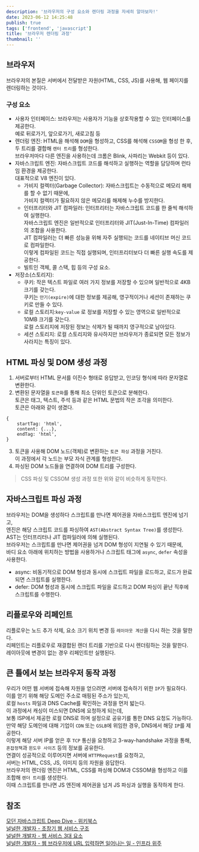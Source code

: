 ```yaml
---
description: '브라우저의 구성 요소와 렌더링 과정을 자세히 알아보자!'
date: 2023-06-12 14:25:48
publish: true
tags: ['frontend', 'javascript']
title: '브라우저 렌더링 과정'
thumbnail: ''
---
```


## 브라우저

브라우저의 본질은 서버에서 전달받은 자원(HTML, CSS, JS)를 사용해, 웹 페이지를 렌더링하는 것이다.

<Space />

### 구성 요소

- 사용자 인터페이스:
  브라우저는 사용자가 기능을 상호작용할 수 있는 인터페이스를 제공한다.  
   예로 뒤로가기, 앞으로가기, 새로고침 등
- 렌더링 엔진:
  HTML을 해석해 `DOM`을 형성하고, CSS를 해석해 `CSSOM`을 형성 한 후,  
   두 트리를 결합해 `렌터 트리`를 형성한다.  
   브라우저마다 다른 엔진을 사용하는데 크롬은 Blink, 사파리는 Webkit 등이 있다.
- 자바스크립트 엔진:
  자바스크립트 코드를 해석하고 실행하는 역할을 담당하며 런타임 환경을 제공한다.  
  대표적으로 V8 엔진이 있다.
  - 가비지 컬렉터(Garbage Collector): 자바스크립트는 수동적으로 메모리 해제를 할 수 없기 때문에,  
    가비지 컬렉터가 필요하지 않은 메모리를 해제해 누수를 방지한다.
  - 인터프리터와 JIT 컴파일러:
    인터프리터는 자바스크립트 코드를 한 줄씩 해석하여 실행한다.  
    자바스크립트 엔진은 일반적으로 인터프리터와 JIT(Just-In-Time) 컴파일러의 조합을 사용한다.  
     JIT 컴파일러는 더 빠른 성능을 위해 자주 실행되는 코드를 네이티브 머신 코드로 컴파일한다.  
     이렇게 컴파일된 코드는 직접 실행되며, 인터프리터보다 더 빠른 실행 속도를 제공한다.
  - 빌트인 객체, 콜 스택, 힙 등의 구성 요소.
- 저장소(스토리지):
  - 쿠키: 작은 텍스트 파일로 여러 가지 정보를 저장할 수 있으며 일반적으로 4KB 크기를 갖는다.  
    쿠키는 `만기(expire)`에 대한 정보를 제공해, 영구적이거나 세션이 존재하는 쿠키로 만들 수 있다.
  - 로컬 스토리지:`key-value` 로 정보를 저장할 수 있는 영역으로 일반적으로 10MB 크기를 갖는다.  
    로컬 스토리지에 저장된 정보는 삭제가 될 때까지 영구적으로 남아있다.
  - 세션 스토리지: 로컬 스토리지와 유사하지만 브라우저가 종료되면 모든 정보가 사라지는 특징이 있다.

<Space />

## HTML 파싱 및 DOM 생성 과정

1. 서버로부터 HTML 문서를 이진수 형태로 응답받고, 인코딩 형식에 따라 문자열로 변환한다.
2. 변환된 문자열을 `토큰화`를 통해 최소 단위인 토큰으로 분해한다.  
   토큰은 태그, 텍스트, 주석 등과 같은 HTML 문법의 작은 조각을 의미한다.  
   토큰은 아래와 같이 생겼다.

```tsx
{
	startTag: 'html',
	content: {...},
	endTag: 'html',
}
```

3. 토큰을 사용해 DOM 노드(객체)로 변환하는 `토큰 파싱` 과정을 거친다.  
   이 과정에서 각 노드는 부모 자식 관계를 형성한다.
4. 파싱된 DOM 노드들을 연결하여 DOM 트리를 구성한다.

> CSS 파싱 및 CSSOM 생성 과정 또한 위와 같이 비슷하게 동작한다.

<Space />

## 자바스크립트 파싱 과정

브라우저는 DOM을 생성하다 스크립트를 만나면 제어권을 자바스크립트 엔진에 넘기고,  
엔진은 해당 스크립트 코드를 파싱하여 `AST(Abstract Syntax Tree)`를 생성한다.  
AST는 인터프리터나 JIT 컴파일러에 의해 실행된다.  
브라우저는 스크립트를 만나면 제어권을 넘겨 DOM 형성이 지연될 수 있기 때문에,  
바디 요소 아래에 위치하는 방법을 사용하거나 스크립트 태그에 `async`, `defer` 속성을 사용한다.

- async:
  비동기적으로 DOM 형성과 동시에 스크립트 파일을 로드하고, 로드가 완료되면 스크립트를 실행한다.
- defer:
  DOM 형성과 동시에 스크립트 파일을 로드하고 DOM 파싱이 끝난 직후에 스크립트를 수행한다.

<Space />

## 리플로우와 리페인트

리플로우는 노드 추가 삭제, 요소 크기 위치 변경 등 `레이아웃 계산`을 다시 하는 것을 말한다.  
리페인트는 리플로우로 재결합된 렌더 트리를 기반으로 다시 렌더링하는 것을 말한다.  
레이아웃에 변경이 없는 경우 리페인트만 실행된다.

<Space />

## 큰 틀에서 보는 브라우저 동작 과정

우리가 어떤 웹 서버에 접속해 자원을 얻으려면 서버에 접속하기 위한 `IP`가 필요하다.  
이를 얻기 위해 해당 도메인 주소로 매핑된 주소가 있는지,  
로컬 `hosts` 파일과 DNS Cache를 확인하는 과정을 먼저 밟는다.  
이 과정에서 캐싱이 미스되면 DNS에 요청하게 되는데,  
보통 ISP에서 제공한 로컬 DNS로 하며 설정으로 공유기를 통한 DNS 요청도 가능하다.  
만약 해당 도메인에 대해 기업이 `CDN` 또는 `GSLB`에 위임한 경우, DNS에서 해당 `IP`를 제공한다.  
이렇게 해당 서버 IP를 얻은 후 `TCP` 통신을 요청하고 3-way-handshake 과정을 통해,  
`혼잡정책`과 `윈도우 사이즈` 등의 정보를 공유한다.  
연결이 성공적으로 이루어지면 서버에 `HTTPRequest`를 요청하고,  
서버는 HTML, CSS, JS, 이미지 등의 자원을 응답한다.  
브라우저의 렌더링 엔진은 HTML, CSS를 파싱해 DOM과 CSSOM을 형성하고 이를 조합해 `렌더 트리`를 생성한다.  
이때 스크립트를 만나면 JS 엔진에 제어권을 넘겨 JS 파싱과 실행을 동작하게 한다.

<Space />

## 참조

[모던 자바스크립트 Deep Dive - 위키북스](https://product.kyobobook.co.kr/detail/S000001766445)  
[널널한 개발자 - 초창기 웹 서비스 구조](https://www.youtube.com/watch?v=4Sfned8HLzk)  
[널널한 개발자 - 웹 서비스 3대 요소](https://www.youtube.com/watch?v=byR3BcrChT8)  
[널널한 개발자 - 웹 브라우저에 URL 입력하면 일어나는 일 - 인프라 위주](https://www.youtube.com/watch?v=GAyZ_QgYYYo)
